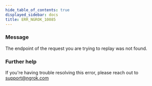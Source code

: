 ```yaml
---
hide_table_of_contents: true
displayed_sidebar: docs
title: ERR_NGROK_10085
---
```




### Message

The endpoint of the request you are trying to replay was not found.

<ErrorDetails error="err_ngrok_10085" />

### Further help

If you're having trouble resolving this error, please reach out to [support@ngrok.com](mailto:support@ngrok.com?subject=Help%20with%20ERR_NGROK_10085)
